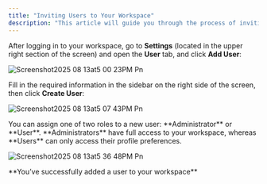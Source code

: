 ```yaml
---
title: "Inviting Users to Your Workspace"
description: "This article will guide you through the process of inviting users to your workspace."
---
```


After logging in to your workspace, go to **Settings** <Icon icon="gear" /> (located in the upper right section of the screen) and open the **User** tab, and click **Add User**:

![Screenshot2025 08 13at5 00 23PM Pn](/images/Screenshot2025-08-13at5.00.23PM.png)

Fill in the required information in the sidebar on the right side of the screen, then click **Create User**:

![Screenshot2025 08 13at5 07 43PM Pn](/CleanShot2025-08-18at21.25.20.png)

<Note>
  You can assign one of two roles to a new user: **Administrator** or **User**. **Administrators** have full access to your workspace, whereas **Users** can only access their profile preferences.
</Note>

![Screenshot2025 08 13at5 36 48PM Pn](/images/Screenshot2025-08-13at5.36.48PM.png)

<Check>
  **You’ve successfully added a user to your workspace**
</Check>
